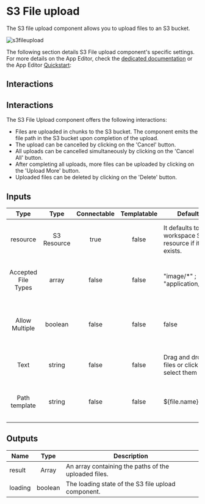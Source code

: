 
# S3 File upload

The S3 file upload component allows you to upload files to an S3 bucket.

![s3fileupload](../../assets/apps/4_app_component_library/s3fileupload.png.webp)

The following section details S3 File upload component's specific settings. For more details on the App Editor, check the [dedicated documentation](../0_app_editor/index.mdx) or the App Editor [Quickstart](../../getting_started/7_apps_quickstart/index.mdx):

<div class="grid grid-cols-2 gap-6 mb-4">
	<DocCard
		color="orange"
		title="App Editor Documentation"
		description="The app editor is a low-code builder to create custom User Interfaces with a mix of drag-and-drop and code."
		href="/docs/apps/app_editor"
	/>
	<DocCard
		color="orange"
		title="Apps Quickstart"
		description="Learn how to build your first app in a matter of minutes."
		href="/docs/getting_started/apps_quickstart"
	/>
</div>

## Interactions

## Interactions

The S3 File Upload component offers the following interactions:

- Files are uploaded in chunks to the S3 bucket. The component emits the file path in the S3 bucket upon completion of the upload.
- The upload can be cancelled by clicking on the 'Cancel' button.
- All uploads can be cancelled simultaneously by clicking on the 'Cancel All' button.
- After completing all uploads, more files can be uploaded by clicking on the 'Upload More' button.
- Uploaded files can be deleted by clicking on the 'Delete' button.

## Inputs

|        Type         |    Type     | Connectable | Templatable | Default                                                | Description                                                    |
| :-----------------: | :---------: | :---------: | :---------: | ------------------------------------------------------ | -------------------------------------------------------------- |
|      resource       | S3 Resource |    true     |    false    | It defaults to the workspace S3 resource if it exists. | The S3 resource to use to upload the file.                     |
| Accepted File Types |    array    |    false    |    false    | "image/\*" ; "application/pdf"                         | The types of files you accept to be submitted.                 |
|   Allow Multiple    |   boolean   |    false    |    false    | false                                                  | If allowed, the user will be able to select more than one file |
|        Text         |   string    |    false    |    false    | Drag and drop files or click to select them            | The text displayed on the file input.                          |
|    Path template    |   string    |    false    |    false    | ${file.name}                                           | The path template to use to upload the file.                   |

## Outputs

| Name    |  Type   | Description                                          |
| ------- | :-----: | ---------------------------------------------------- |
| result  |  Array  | An array containing the paths of the uploaded files. |
| loading | boolean | The loading state of the S3 file upload component.   |
